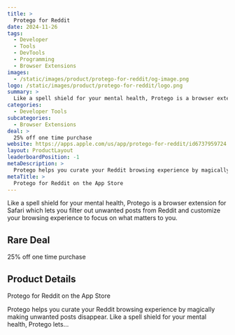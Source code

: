 ```yaml
---
title: >
  Protego for Reddit
date: 2024-11-26
tags:
  - Developer
  - Tools
  - DevTools
  - Programming
  - Browser Extensions
images:
  - /static/images/product/protego-for-reddit/og-image.png
logo: /static/images/product/protego-for-reddit/logo.png
summary: >
  Like a spell shield for your mental health, Protego is a browser extension for Safari which lets you filter out unwanted posts from Reddit and customize your browsing experience to focus on what matters to you.
categories:
  - Developer Tools
subcategories:
  - Browser Extensions
deal: >
  25% off one time purchase
website: https://apps.apple.com/us/app/protego-for-reddit/id6737959724
layout: ProductLayout
leaderboardPosition: -1
metaDescription: >
  Protego helps you curate your Reddit browsing experience by magically making unwanted posts disappear. Like a spell shield for your mental health, Protego lets…
metaTitle: >
  ‎Protego for Reddit on the App Store
---
```

Like a spell shield for your mental health, Protego is a browser extension for Safari which lets you filter out unwanted posts from Reddit and customize your browsing experience to focus on what matters to you.

## Rare Deal

25% off one time purchase

## Product Details

‎Protego for Reddit on the App Store

Protego helps you curate your Reddit browsing experience by magically making unwanted posts disappear. Like a spell shield for your mental health, Protego lets…
